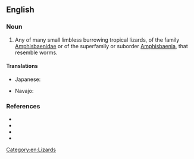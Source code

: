==English==

===Noun===
{{en-noun}}

# Any of many small limbless burrowing tropical lizards, of the family [[Amphisbaenidae]] or of the superfamily or suborder [[Amphisbaenia]], that resemble worms.

====Translations====
{{trans-top|lizard of ''Amphisbaenidae''}}
* Japanese: {{t|ja|蚯蚓蜥蜴|tr=[[ミミズトカゲ]], mimizutokage|sc=Jpan}}
{{trans-mid}}
* Navajo: {{t|nv|naʼashǫ́ʼii bijáád ádinígíí}}
{{trans-bottom}}

===References===
* {{R:OneLook}}
* {{pedia|Amphisbaenia}}
* {{specieslite|Amphisbaenia}}
* {{comcatlite|Amphisbaenia}}

[[Category:en:Lizards]]